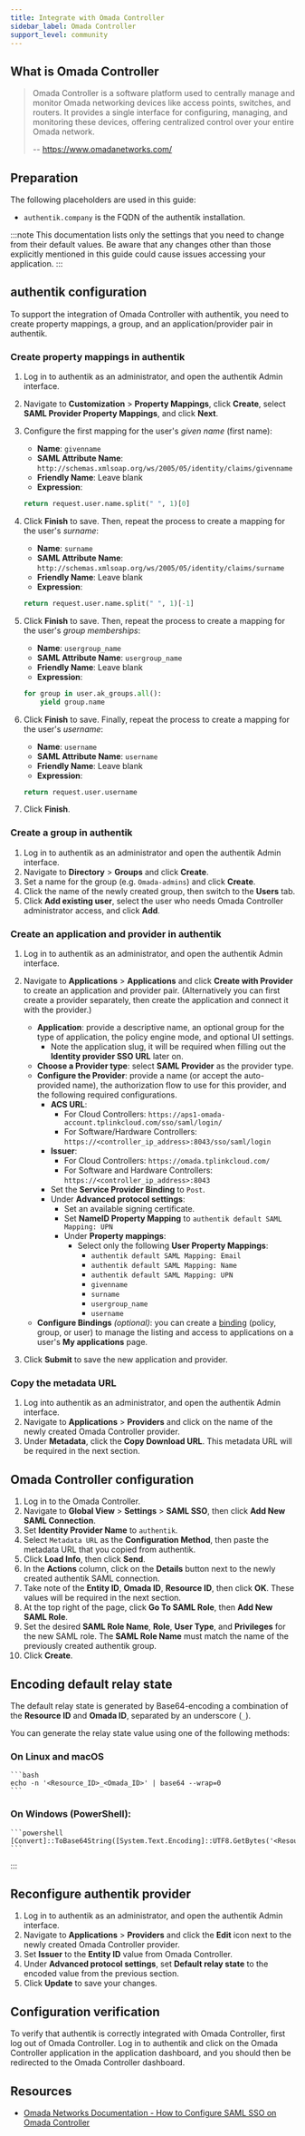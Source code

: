 ```yaml
---
title: Integrate with Omada Controller
sidebar_label: Omada Controller
support_level: community
---
```


## What is Omada Controller

> Omada Controller is a software platform used to centrally manage and monitor Omada networking devices like access points, switches, and routers. It provides a single interface for configuring, managing, and monitoring these devices, offering centralized control over your entire Omada network.
>
> -- https://www.omadanetworks.com/

## Preparation

The following placeholders are used in this guide:

- `authentik.company` is the FQDN of the authentik installation.

:::note
This documentation lists only the settings that you need to change from their default values. Be aware that any changes other than those explicitly mentioned in this guide could cause issues accessing your application.
:::

## authentik configuration

To support the integration of Omada Controller with authentik, you need to create property mappings, a group, and an application/provider pair in authentik.

### Create property mappings in authentik

1. Log in to authentik as an administrator, and open the authentik Admin interface.
2. Navigate to **Customization** > **Property Mappings**, click **Create**, select **SAML Provider Property Mappings**, and click **Next**.
3. Configure the first mapping for the user's *given name* (first name):

    - **Name**: `givenname`
    - **SAML Attribute Name**: `http://schemas.xmlsoap.org/ws/2005/05/identity/claims/givenname`
    - **Friendly Name**: Leave blank
    - **Expression**:

    ```python
    return request.user.name.split(" ", 1)[0]
    ```

4. Click **Finish** to save. Then, repeat the process to create a mapping for the user's *surname*:

    - **Name**: `surname`
    - **SAML Attribute Name**: `http://schemas.xmlsoap.org/ws/2005/05/identity/claims/surname`
    - **Friendly Name**: Leave blank
    - **Expression**:

    ```python
    return request.user.name.split(" ", 1)[-1]
    ```

5. Click **Finish** to save. Then, repeat the process to create a mapping for the user's *group memberships*:

    - **Name**: `usergroup_name`
    - **SAML Attribute Name**: `usergroup_name`
    - **Friendly Name**: Leave blank
    - **Expression**:

    ```python
    for group in user.ak_groups.all():
        yield group.name
    ```

6. Click **Finish** to save. Finally, repeat the process to create a mapping for the user's *username*:

    - **Name**: `username`
    - **SAML Attribute Name**: `username`
    - **Friendly Name**: Leave blank
    - **Expression**:

    ```python
    return request.user.username
    ```

7. Click **Finish**.

### Create a group in authentik

1. Log in to authentik as an administrator and open the authentik Admin interface.
2. Navigate to **Directory** > **Groups** and click **Create**.
3. Set a name for the group (e.g. `Omada-admins`) and click **Create**.
4. Click the name of the newly created group, then switch to the **Users** tab.
5. Click **Add existing user**, select the user who needs Omada Controller administrator access, and click **Add**.

### Create an application and provider in authentik

1. Log in to authentik as an administrator, and open the authentik Admin interface.
2. Navigate to **Applications** > **Applications** and click **Create with Provider** to create an application and provider pair. (Alternatively you can first create a provider separately, then create the application and connect it with the provider.)

    - **Application**: provide a descriptive name, an optional group for the type of application, the policy engine mode, and optional UI settings.
        - Note the application slug, it will be required when filling out the **Identity provider SSO URL** later on.
    - **Choose a Provider type**: select **SAML Provider** as the provider type.
    - **Configure the Provider**: provide a name (or accept the auto-provided name), the authorization flow to use for this provider, and the following required configurations.
        - **ACS URL**:
            - For Cloud Controllers: `https://aps1-omada-account.tplinkcloud.com/sso/saml/login/`
            - For Software/Hardware Controllers: `https://<controller_ip_address>:8043/sso/saml/login`
        - **Issuer**:
            - For Cloud Controllers: `https://omada.tplinkcloud.com/`
            - For Software and Hardware Controllers: `https://<controller_ip_address>:8043`
        - Set the **Service Provider Binding** to `Post`.
        - Under **Advanced protocol settings**:
            - Set an available signing certificate.
            - Set **NameID Property Mapping** to `authentik default SAML Mapping: UPN`
            - Under **Property mappings**:
                - Select only the following **User Property Mappings**:
                    - `authentik default SAML Mapping: Email`
                    - `authentik default SAML Mapping: Name`
                    - `authentik default SAML Mapping: UPN`
                    - `givenname`
                    - `surname`
                    - `usergroup_name`
                    - `username`
    - **Configure Bindings** _(optional)_: you can create a [binding](/docs/add-secure-apps/flows-stages/bindings/) (policy, group, or user) to manage the listing and access to applications on a user's **My applications** page.

3. Click **Submit** to save the new application and provider.

### Copy the metadata URL

1. Log into authentik as an administrator, and open the authentik Admin interface.
2. Navigate to **Applications** > **Providers** and click on the name of the newly created Omada Controller provider.
3. Under **Metadata**, click the **Copy Download URL**. This metadata URL will be required in the next section.

## Omada Controller configuration

1. Log in to the Omada Controller.
2. Navigate to **Global View** > **Settings** > **SAML SSO**, then click **Add New SAML Connection**.
3. Set **Identity Provider Name** to `authentik`.
4. Select `Metadata URL` as the **Configuration Method**, then paste the metadata URL that you copied from authentik.
5. Click **Load Info**, then click **Send**.
6. In the **Actions** column, click on the **Details** button next to the newly created authentik SAML connection.
7. Take note of the **Entity ID**, **Omada ID**, **Resource ID**, then click **OK**. These values will be required in the next section.
8. At the top right of the page, click **Go To SAML Role**, then **Add New SAML Role**.
9. Set the desired **SAML Role Name**, **Role**, **User Type**, and **Privileges** for the new SAML role. The **SAML Role Name** must match the name of the previously created authentik group.
10. Click **Create**.

## Encoding default relay state

The default relay state is generated by Base64-encoding a combination of the **Resource ID** and **Omada ID**, separated by an underscore (`_`).

You can generate the relay state value using one of the following methods:

### On Linux and macOS

    ```bash
    echo -n '<Resource_ID>_<Omada_ID>' | base64 --wrap=0
    ```

### On Windows (PowerShell):

    ```powershell
    [Convert]::ToBase64String([System.Text.Encoding]::UTF8.GetBytes('<Resource_ID>_<Omada_ID>'))
    ```

:::

## Reconfigure authentik provider

1. Log in to authentik as an administrator, and open the authentik Admin interface.
2. Navigate to **Applications** > **Providers** and click the **Edit** icon next to the newly created Omada Controller provider.
3. Set **Issuer** to the **Entity ID** value from Omada Controller.
4. Under **Advanced protocol settings**, set **Default relay state** to the encoded value from the previous section.
5. Click **Update** to save your changes.

## Configuration verification

To verify that authentik is correctly integrated with Omada Controller, first log out of Omada Controller. Log in to authentik and click on the Omada Controller application in the application dashboard, and you should then be redirected to the Omada Controller dashboard.

## Resources

- [Omada Networks Documentation - How to Configure SAML SSO on Omada Controller](https://www.omadanetworks.com/de/support/faq/4406/#_Toc193896083)
